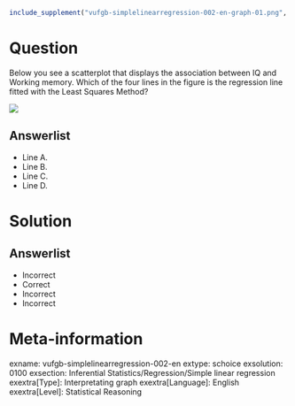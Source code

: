 ```r
include_supplement("vufgb-simplelinearregression-002-en-graph-01.png", recursive = TRUE)
```
Question
========
  
Below you see a scatterplot that displays the association between IQ and Working memory. Which of the four lines in the figure is the regression line fitted with the Least Squares Method?

![](vufgb-simplelinearregression-002-en-graph-01.png)

Answerlist
----------
* Line A. 
* Line B. 
* Line C. 
* Line D. 

Solution
========

Answerlist
----------
* Incorrect 
* Correct 
* Incorrect 
* Incorrect

Meta-information
================
exname: vufgb-simplelinearregression-002-en
extype: schoice
exsolution: 0100
exsection: Inferential Statistics/Regression/Simple linear regression
exextra[Type]: Interpretating graph
exextra[Language]: English
exextra[Level]: Statistical Reasoning